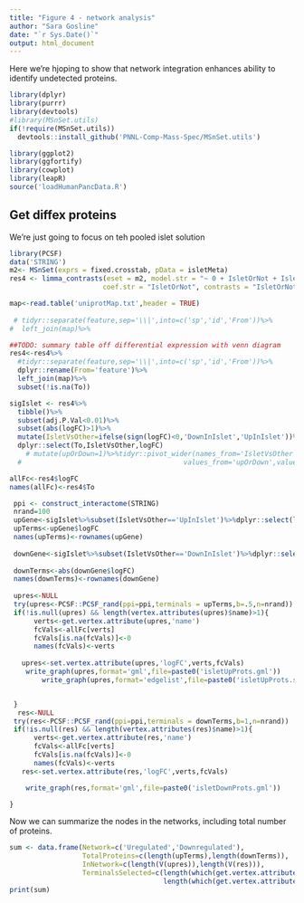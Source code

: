 ```yaml
---
title: "Figure 4 - network analysis"
author: "Sara Gosline"
date: "`r Sys.Date()`"
output: html_document
---
```


Here we're hjoping to show that network integration enhances ability to identify undetected proteins.

```r
library(dplyr)
library(purrr)
library(devtools)
#library(MSnSet.utils)
if(!require(MSnSet.utils))
  devtools::install_github('PNNL-Comp-Mass-Spec/MSnSet.utils')

library(ggplot2)
library(ggfortify)
library(cowplot)
library(leapR)
source('loadHumanPancData.R')
```

## Get diffex proteins

We're just going to focus on teh pooled islet solution

```r
library(PCSF)
data('STRING')
m2<- MSnSet(exprs = fixed.crosstab, pData = isletMeta)
res4 <- limma_contrasts(eset = m2, model.str = "~ 0 + IsletOrNot + IsletNumber", 
                       coef.str = "IsletOrNot", contrasts = "IsletOrNotIslet - IsletOrNotNonIslet", trend = T, robust = T) #plot = T?

map<-read.table('uniprotMap.txt',header = TRUE)
 
 # tidyr::separate(feature,sep='\\|',into=c('sp','id','From'))%>%
#  left_join(map)%>%

##TODO: summary table off differential expression with venn diagram
res4<-res4%>%
  #tidyr::separate(feature,sep='\\|',into=c('sp','id','From'))%>%
  dplyr::rename(From='feature')%>%
  left_join(map)%>%
  subset(!is.na(To))

sigIslet <- res4%>%
  tibble()%>%
  subset(adj.P.Val<0.01)%>%
  subset(abs(logFC)>1)%>%
  mutate(IsletVsOther=ifelse(sign(logFC)<0,'DownInIslet','UpInIslet'))%>%
  dplyr::select(To,IsletVsOther,logFC)
    # mutate(upOrDown=1)%>%tidyr::pivot_wider(names_from='IsletVsOther',
  #                                        values_from='upOrDown',values_fill=0)

allFc<-res4$logFC
names(allFc)<-res4$To

 ppi <- construct_interactome(STRING)
 nrand=100
 upGene<-sigIslet%>%subset(IsletVsOther=='UpInIslet')%>%dplyr::select(logFC,To)%>%tibble::column_to_rownames('To')
 upTerms<-upGene$logFC
 names(upTerms)<-rownames(upGene)
 
 downGene<-sigIslet%>%subset(IsletVsOther=='DownInIslet')%>%dplyr::select(logFC,To)%>%tibble::column_to_rownames('To')
 
 downTerms<-abs(downGene$logFC)
 names(downTerms)<-rownames(downGene)
 
 upres<-NULL
 try(upres<-PCSF::PCSF_rand(ppi=ppi,terminals = upTerms,b=.5,n=nrand))
 if(!is.null(upres) && length(vertex.attributes(upres)$name)>1){
      verts<-get.vertex.attribute(upres,'name')
      fcVals<-allFc[verts]
      fcVals[is.na(fcVals)]<-0
      names(fcVals)<-verts
 
   upres<-set.vertex.attribute(upres,'logFC',verts,fcVals)
    write_graph(upres,format='gml',file=paste0('isletUpProts.gml'))
        write_graph(upres,format='edgelist',file=paste0('isletUpProts.sif'))


 }
  res<-NULL
 try(res<-PCSF::PCSF_rand(ppi=ppi,terminals = downTerms,b=1,n=nrand))
 if(!is.null(res) && length(vertex.attributes(res)$name)>1){
      verts<-get.vertex.attribute(res,'name')
      fcVals<-allFc[verts]
      fcVals[is.na(fcVals)]<-0
      names(fcVals)<-verts
   res<-set.vertex.attribute(res,'logFC',verts,fcVals)

    write_graph(res,format='gml',file=paste0('isletDownProts.gml'))

}

```


Now we can summarize the nodes in the networks, including total number of proteins.

```r

sum <- data.frame(Network=c('Uregulated','Downregulated'),
                  TotalProteins=c(length(upTerms),length(downTerms)),
                  InNetwork=c(length(V(upres)),length(V(res))),
                  TerminalsSelected=c(length(which(get.vertex.attribute(upres,'type')=='Terminal')),
                                      length(which(get.vertex.attribute(res,'type')=='Terminal'))))
print(sum)
                              

```
